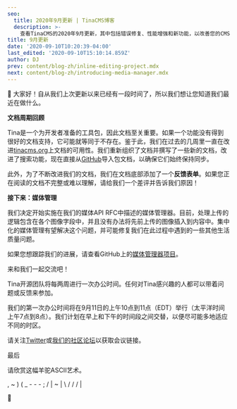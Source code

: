 ```yaml
---
seo:
  title: 2020年9月更新 | TinaCMS博客
  description: >-
    查看TinaCMS的2020年9月更新，其中包括错误修复、性能增强和新功能，以改善您的CMS体验。
title: 9月更新
date: '2020-09-10T10:20:39-04:00'
last_edited: '2020-09-10T15:10:14.859Z'
author: DJ
prev: content/blog-zh/inline-editing-project.mdx
next: content/blog-zh/introducing-media-manager.mdx
---
```


👋 大家好！自从我们上次更新以来已经有一段时间了，所以我们想让您知道我们最近在做什么。

**文档周期回顾**

Tina是一个为开发者准备的工具包，因此文档至关重要。如果一个功能没有得到很好的文档支持，它可能就等同于不存在。鉴于此，我们在过去的几周里一直在改进[tinacms.org](https://tinacms.org)上文档的可用性。我们重新组织了文档并撰写了一些新的文档，改进了搜索功能，现在直接从[GitHub](https://github.com/tinacms/tinacms/tree/master/packages)导入包文档，以确保它们始终保持同步。

此外，为了不断改进我们的文档，我们在文档底部添加了一个**反馈表单**。如果您正在阅读的文档不完整或难以理解，请给我们一个差评并告诉我们原因！

**接下来：媒体管理**

我们决定开始实施在我们的媒体API RFC中描述的媒体管理器。目前，处理上传的逻辑包含在各个图像字段中，并且没有办法将先前上传的图像插入到内容中。集中化的媒体管理有望解决这个问题，并可能修复我们在此过程中遇到的一些其他生活质量问题。

如果您想跟踪我们的进展，请查看GitHub上的[媒体管理器项目](https://github.com/tinacms/tinacms/projects/8)。

来和我们一起交流吧！

Tina开源团队将每两周进行一次办公时间。任何对Tina感兴趣的人都可以带着问题或反馈来参加。

我们的第一次办公时间将在9月11日的上午10点到11点（EDT）举行（太平洋时间上午7点到8点）。我们计划在早上和下午的时间段之间交替，以便尽可能多地适应不同的时区。

请关注[Twitter](https://twitter.com/tinacms)或[我们的社区论坛](https://community.tinacms.org/)以获取会议链接。

最后

请欣赏这幅羊驼ASCII艺术。

,
\~ )
( \_ - - - ;
/ | \~ | \\
/  /    /  |

🦙
